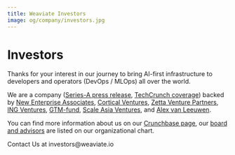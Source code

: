 ```yaml
---
title: Weaviate Investors
image: og/company/investors.jpg
---
```


<MetaSEO img="og/company/investors.jpg" />

<div className="text-center custom-page">

# Investors

Thanks for your interest in our journey to bring AI-first infrastructure to developers and operators (DevOps / MLOps) all over the world.

We are a company ([Series-A press release](https://www.prnewswire.com/news-releases/semi-technologies-16m-series-a-round-highlights-a-new-wave-of-ai-first-database-tech-301486766.html), [TechCrunch coverage](https://techcrunch.com/2022/02/22/semi-technologies-search-engine-data/)) backed by [New Enterprise Associates](https://www.nea.com/portfolio?keywords=Weaviate&event=Portfolio+Bottom+Search#companies), [Cortical Ventures](https://cortical.vc/), [Zetta Venture Partners](https://zettavp.com/portfolio-featured/weaviate), [ING Ventures](https://www.ing.com/Investor-relations.htm), [GTM-fund](https://www.gtmfund.com/), [Scale Asia Ventures](https://www.sav.vc/), and [Alex van Leeuwen](https://www.linkedin.com/in/alexvanleeuwen/).

You can find more information about us on our [Crunchbase page](https://www.crunchbase.com/organization/weaviate), our [board and advisors](https://theorg.com/org/weaviate/org-chart) are listed on our organizational chart.

</div>

<ButtonContainer>
  <LinkButton
    link="mailto:investors@weaviate.io"
  >Contact Us at investors@weaviate.io</LinkButton>
</ButtonContainer>